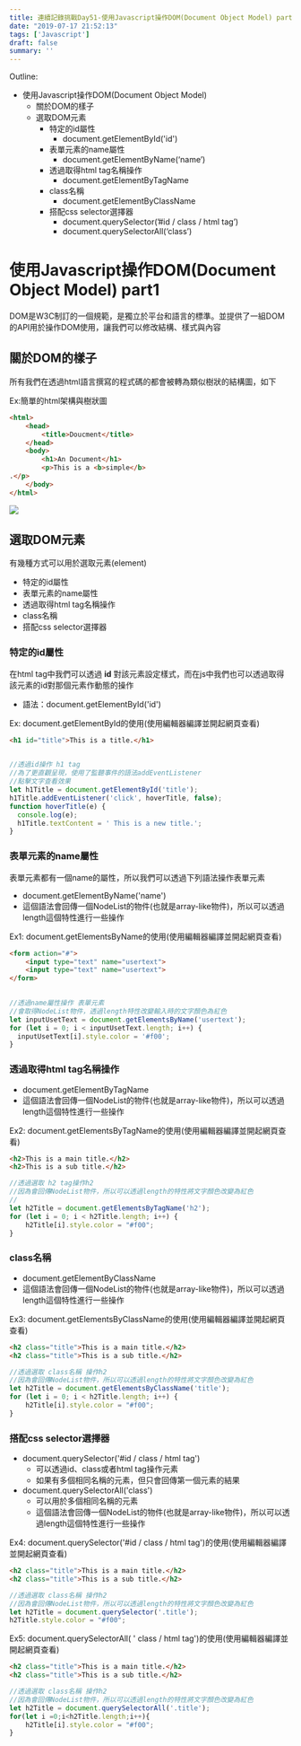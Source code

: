 ```yaml
---
title: 連續記錄挑戰Day51-使用Javascript操作DOM(Document Object Model) part1
date: "2019-07-17 21:52:13"
tags: ['Javascript']
draft: false
summary: ''
---
```


Outline:

- 使用Javascript操作DOM(Document Object Model)
    - 關於DOM的樣子
    - 選取DOM元素
        - 特定的id屬性
            - document.getElementById('id')
        - 表單元素的name屬性
            - document.getElementByName(‘name’)
        - 透過取得html tag名稱操作
            - document.getElementByTagName
        - class名稱
            - document.getElementByClassName
        - 搭配css selector選擇器
            - document.querySelector(’#id / class / html tag’)
            - document.querySelectorAll(‘class’)


# 使用Javascript操作DOM(Document Object Model) part1

DOM是W3C制訂的一個規範，是獨立於平台和語言的標準。並提供了一組DOM的API用於操作DOM使用，讓我們可以修改結構、樣式與內容

## 關於DOM的樣子

所有我們在透過html語言撰寫的程式碼的都會被轉為類似樹狀的結構圖，如下


Ex:簡單的html架構與樹狀圖
```html
<html>
    <head>
        <title>Doucment</title>
    </head>
    <body>
        <h1>An Document</h1>
        <p>This is a <b>simple</b> 
.</p>
    </body>
</html>
```
![](https://i.imgur.com/hpIdqUI.png)
 
## 選取DOM元素

有幾種方式可以用於選取元素(element)

- 特定的id屬性
- 表單元素的name屬性
- 透過取得html tag名稱操作
- class名稱
- 搭配css selector選擇器

### 特定的id屬性

在html tag中我們可以透過 **id** 對該元素設定樣式，而在js中我們也可以透過取得該元素的id對那個元素作動態的操作

- 語法：document.getElementById('id')


Ex: document.getElementById的使用(使用編輯器編譯並開起網頁查看)
```html
<h1 id="title">This is a title.</h1>
```

```javascript
  
//透過id操作 h1 tag
//為了更直觀呈現，使用了監聽事件的語法addEventListener
//點擊文字查看效果
let h1Title = document.getElementById('title');
h1Title.addEventListener('click', hoverTitle, false);
function hoverTitle(e) {
  console.log(e);
  h1Title.textContent = ' This is a new title.';
}  

```

###  表單元素的name屬性

表單元素都有一個name的屬性，所以我們可以透過下列語法操作表單元素

- document.getElementByName('name')
- 這個語法會回傳一個NodeList的物件(也就是array-like物件)，所以可以透過length這個特性進行一些操作

Ex1: document.getElementsByName的使用(使用編輯器編譯並開起網頁查看)

```html
<form action="#">
    <input type="text" name="usertext">
    <input type="text" name="usertext">
</form>
```

```javascript
  
//透過name屬性操作 表單元素
//會取得NodeList物件，透過length特性改變輸入時的文字顏色為紅色
let inputUsetText = document.getElementsByName('usertext');
for (let i = 0; i < inputUsetText.length; i++) {
  inputUsetText[i].style.color = '#f00';
}  

```


### 透過取得html tag名稱操作

- document.getElementByTagName
- 這個語法會回傳一個NodeList的物件(也就是array-like物件)，所以可以透過length這個特性進行一些操作

Ex2: document.getElementsByTagName的使用(使用編輯器編譯並開起網頁查看)

```html
<h2>This is a main title.</h2>
<h2>This is a sub title.</h2>
```

```javascript  
//透過選取 h2 tag操作h2
//因為會回傳NodeList物件，所以可以透過length的特性將文字顏色改變為紅色
//
let h2Title = document.getElementsByTagName('h2');
for (let i = 0; i < h2Title.length; i++) {
    h2Title[i].style.color = "#f00";
}  
```

### class名稱

- document.getElementByClassName
- 這個語法會回傳一個NodeList的物件(也就是array-like物件)，所以可以透過length這個特性進行一些操作

Ex3: document.getElementsByClassName的使用(使用編輯器編譯並開起網頁查看)

```html
<h2 class="title">This is a main title.</h2>
<h2 class="title">This is a sub title.</h2>
```

```javascript  
//透過選取 class名稱 操作h2
//因為會回傳NodeList物件，所以可以透過length的特性將文字顏色改變為紅色
let h2Title = document.getElementsByClassName('title');
for (let i = 0; i < h2Title.length; i++) {
    h2Title[i].style.color = "#f00";
}  
```

### 搭配css selector選擇器

- document.querySelector('#id / class / html tag')
    - 可以透過id、class或者html tag操作元素
    - 如果有多個相同名稱的元素，但只會回傳第一個元素的結果
- document.querySelectorAll('class')
    - 可以用於多個相同名稱的元素
    - 這個語法會回傳一個NodeList的物件(也就是array-like物件)，所以可以透過length這個特性進行一些操作

Ex4: document.querySelector('#id / class / html tag')的使用(使用編輯器編譯並開起網頁查看)

```html
<h2 class="title">This is a main title.</h2>
<h2 class="title">This is a sub title.</h2>
```

```javascript  
//透過選取 class名稱 操作h2
//因為會回傳NodeList物件，所以可以透過length的特性將文字顏色改變為紅色
let h2Title = document.querySelector('.title');
h2Title.style.color = "#f00";  
```


Ex5: document.querySelectorAll( ' class / html tag')的使用(使用編輯器編譯並開起網頁查看)

```html
<h2 class="title">This is a main title.</h2>
<h2 class="title">This is a sub title.</h2>
```

```javascript  
//透過選取 class名稱 操作h2
//因為會回傳NodeList物件，所以可以透過length的特性將文字顏色改變為紅色
let h2Title = document.querySelectorAll('.title');
for(let i =0;i<h2Title.length;i++){
    h2Title[i].style.color = "#f00";
}  
```

